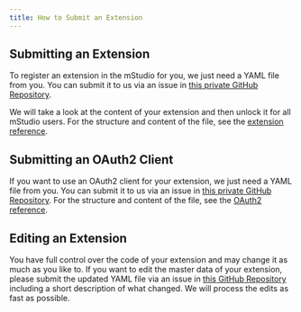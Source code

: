 ```yaml
---
title: How to Submit an Extension
---
```


## Submitting an Extension

To register an extension in the mStudio for you, we just need a YAML file from you.
You can submit it to us via an issue in [this private GitHub Repository](https://github.com/mittwald/contributor-support).

We will take a look at the content of your extension and then unlock it for all mStudio users.
For the structure and content of the file, see the [extension reference](../../reference/extensions).

## Submitting an OAuth2 Client

If you want to use an OAuth2 client for your extension, we just need a YAML file from you.
You can submit it to us via an issue in [this private GitHub Repository](https://github.com/mittwald/contributor-support).
For the structure and content of the file, see the [OAuth2 reference](../../reference/oauth2).

## Editing an Extension

You have full control over the code of your extension and may change it as much as you like to.
If you want to edit the master data of your extension, please submit the updated YAML file via an issue in [this GitHub Repository](https://github.com/mittwald/contributor-support)
including a short description of what changed.
We will process the edits as fast as possible.
